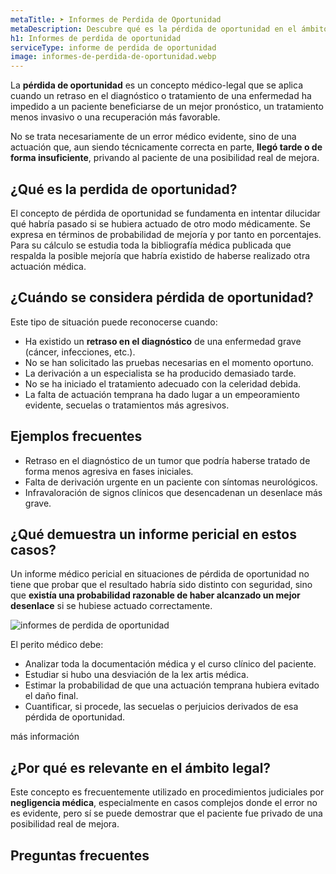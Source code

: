 ```yaml
---
metaTitle: ➤ Informes de Perdida de Oportunidad
metaDescription: Descubre qué es la pérdida de oportunidad en el ámbito médico-legal y cómo un informe pericial puede ayudarte a reclamar si un retraso diagnóstico ha afectado tu recuperación.
h1: Informes de perdida de oportunidad
serviceType: informe de perdida de oportunidad
image: informes-de-perdida-de-oportunidad.webp
---
```



La **pérdida de oportunidad** es un concepto médico-legal que se aplica cuando un retraso en el diagnóstico o tratamiento de una enfermedad ha impedido a un paciente beneficiarse de un mejor pronóstico, un tratamiento menos invasivo o una recuperación más favorable.

No se trata necesariamente de un error médico evidente, sino de una actuación que, aun siendo técnicamente correcta en parte, **llegó tarde o de forma insuficiente**, privando al paciente de una posibilidad real de mejora.

<ServiceForm
  service="informe de perdida de oportunidad"
  client:visible
  heading="contacta conmigo"
/>

## ¿Qué es la perdida de oportunidad?

El concepto de pérdida de oportunidad se fundamenta en intentar dilucidar qué habría pasado si se hubiera actuado de otro modo médicamente. Se expresa en términos de probabilidad de mejoría y por tanto en porcentajes. Para su cálculo se estudia toda la bibliografía médica publicada que respalda la posible mejoría que habría existido de haberse realizado otra actuación médica.

## ¿Cuándo se considera pérdida de oportunidad?

Este tipo de situación puede reconocerse cuando:

- Ha existido un **retraso en el diagnóstico** de una enfermedad grave (cáncer, infecciones, etc.).
- No se han solicitado las pruebas necesarias en el momento oportuno.
- La derivación a un especialista se ha producido demasiado tarde.
- No se ha iniciado el tratamiento adecuado con la celeridad debida.
- La falta de actuación temprana ha dado lugar a un empeoramiento evidente, secuelas o tratamientos más agresivos.

<CtaLinks modifier="service-page" />

## Ejemplos frecuentes

- Retraso en el diagnóstico de un tumor que podría haberse tratado de forma menos agresiva en fases iniciales.
- Falta de derivación urgente en un paciente con síntomas neurológicos.
- Infravaloración de signos clínicos que desencadenan un desenlace más grave.

## ¿Qué demuestra un informe pericial en estos casos?

Un informe médico pericial en situaciones de pérdida de oportunidad no tiene que probar que el resultado habría sido distinto con seguridad, sino que **existía una probabilidad razonable de haber alcanzado un mejor desenlace** si se hubiese actuado correctamente.

<Image
  loading="lazy"
  src="/img/services/informes-de-perdida-de-oportunidad.webp"
  alt="informes de perdida de oportunidad"
  width={600}
  height={400}
/>

El perito médico debe:

- Analizar toda la documentación médica y el curso clínico del paciente.
- Estudiar si hubo una desviación de la lex artis médica.
- Estimar la probabilidad de que una actuación temprana hubiera evitado el daño final.
- Cuantificar, si procede, las secuelas o perjuicios derivados de esa pérdida de oportunidad.

<MainCta modifier="service-page">más información</MainCta>

## ¿Por qué es relevante en el ámbito legal?

Este concepto es frecuentemente utilizado en procedimientos judiciales por **negligencia médica**, especialmente en casos complejos donde el error no es evidente, pero sí se puede demostrar que el paciente fue privado de una posibilidad real de mejora.

## Preguntas frecuentes

<FAQ faqs={FAQ_PERDIDA_DE_OPORTUNIDAD} />
